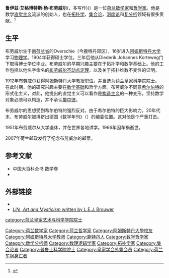 {{Infobox scientist
| name              = 鲁伊兹·艾格博特斯·杨·布劳威尔<br>L. E. J. Brouwer
| birth_name = Luitzen Egbertus Jan Brouwer
| image             = Bohr Brouwer Zurich1932.tif
| image_size        = 179px
| caption           = Harald Bohr, Luitzen Brouwer (1932)
| birth_date        = {{birth date|1881|2|27|df=y}}
| birth_place       = {{NLD}}[[鹿特丹|鹿特丹]]
| death_date        = {{death date and age|1966|12|2|1881|2|27|df=y}}
| death_place       = {{NLD}}[[布拉里克姆|布拉里克姆]]
| nationality       = {{NLD}}
| fields            = [[数学|数学]]
| workplaces        = [[阿姆斯特丹大学|阿姆斯特丹大学]]
| alma_mater        = [[阿姆斯特丹大学|阿姆斯特丹大学]]
| doctoral_advisor  = [[迪德里克·科尔特韦格|迪德里克·科尔特韦格]]<ref name="mathgene"/>
| doctoral_students = Maurits Belinfante<br />Johanna Geldof<br />Bernardus Haalmeijer<br />[[阿兰德·海廷|阿兰德·海廷]]<br />Frans Loonstra<br />Barend Loor<br />Wilfrid Wilson<ref name="mathgene"/>
| influences        = [[伊曼努尔·康德|伊曼努尔·康德]]<ref>van Atten, Mark, [http://stanford.library.usyd.edu.au/archives/spr2012/entries/brouwer/ "Luitzen Egbertus Jan Brouwer"], The Stanford Encyclopedia of Philosophy (Spring 2012 Edition).</ref><br />[[阿图尔·叔本华|阿图尔·叔本华]]
| influenced        = [[赫尔曼·外尔|赫尔曼·外尔]]<br>[[迈克尔·达米特|迈克尔·达米特]]<br>[[路德维希·维特根斯坦|路德维希·维特根斯坦]]
| known_for         = [[Brouwer–Hilbert_controversy|Brouwer–Hilbert controversy]]<br />[[Phragmen–Brouwer_theorem|Phragmen–Brouwer theorem]]<br />[[布劳威尔不动点定理|布劳威尔不动点定理]]<br />证明[[毛球定理|毛球定理]]
| awards            = [[皇家学会|皇家学会]]
}}

'''鲁伊兹·艾格博特斯·杨·布劳威尔'''({{lang|nl|Luitzen Egbertus Jan Brouwer}}，多写作{{lang|nl|L. E. J. Brouwer}})({{bd|1881年|2月27日|1966年|12月2日|catIdx=B}}）是一位[[荷兰|荷兰]][[数学家|数学家]]和[[哲学家|哲学家]]。他是数学[[直觉主义|直觉主义]]流派的创始人，也在[[拓扑学|拓扑学]]，[[集合论|集合论]]，[[测度论|测度论]]和[[复分析|复分析]]领域有很多贡献。<ref name="mathgene">{{MathGenealogy|id=19467}}</ref>
== 生平 ==
布劳威尔生于[[南荷兰|南荷兰省]]的Overschie（今鹿特丹郊区），16岁进入[[阿姆斯特丹大学|阿姆斯特丹大学]]学习[[物理学|物理学]]。1904年获得硕士学位。三年后他从Diederik Johannes Korteweg门下取得博士学位毕业。布劳威尔的早期兴趣主要在于拓扑学和数学基础上。他的工作包括以他名字命名的[[布劳威尔不动点定理|布劳威尔不动点定理]]，以及关于拓扑维数不变性的证明。

1912年布劳威尔获得阿姆斯特丹大学教授职位，并当选为[[荷兰皇家科学院|荷兰皇家科学院]]院士。在此时期，他的研究兴趣主要在[[数学基础|数学基础]]和哲学方面。布劳威尔不同意[[希尔伯特|希尔伯特]]的形式化主义，对此，他提出的直觉主义可以看作是[[构造主义|构造主义]]的一种变形，坚持数学对象必须可以构造，并不承认[[排中律|排中律]]。

布劳威尔的思想受到希尔伯特的强烈反对。由于希尔伯特的巨大影响力，20年代末，布劳威尔被排挤出德国《数学年刊》（{{lang|de|Mathematische Annalen}}）的编委位置。这对他是个严重打击。

1951年布劳威尔从大学退休，并在世界各地讲学。1966年因车祸逝世。

2007年荷兰邮政发行了纪念布劳威尔的邮票。

== 参考文献 ==
{{Reflist}}
*中国大百科全书 数学卷
* {{MacTutor Biography|id=Brouwer}}

==外部链接==
* {{Internet Archive author |sname=L. E. J. Brouwer}}
* [https://web.archive.org/web/20070808185237/http://projecteuclid.org/DPubS?service=UI&version=1.0&verb=Display&handle=euclid.ndjfl%2F1039886518 ''Life, Art and Mysticism'' written by L.E.J. Brouwer]

{{Authority control}}

{{DEFAULTSORT:Brouwer, Luitzen Egbertus Jan}}
[[Category:荷兰数学家|Category:荷兰数学家]]
[[Category:荷兰哲学家|Category:荷兰哲学家]]
[[Category:阿姆斯特丹大學校友|Category:阿姆斯特丹大學校友]]
[[Category:阿姆斯特丹大学教师|Category:阿姆斯特丹大学教师]]
[[Category:鹿特丹人|Category:鹿特丹人]]
[[Category:数学哲学家|Category:数学哲学家]]
[[Category:数学分析师|Category:数学分析师]]
[[Category:数理逻辑学家|Category:数理逻辑学家]]
[[Category:拓扑学家|Category:拓扑学家]]
[[Category:集合论者|Category:集合论者]]
[[Category:普鲁士科学院院士|Category:普鲁士科学院院士]]
[[Category:皇家学会外籍会员|Category:皇家学会外籍会员]]
[[category:荷兰皇家艺术与科学学院院士|category:荷兰皇家艺术与科学学院院士]]
[[Category:荷兰车祸身亡者|Category:荷兰车祸身亡者]]